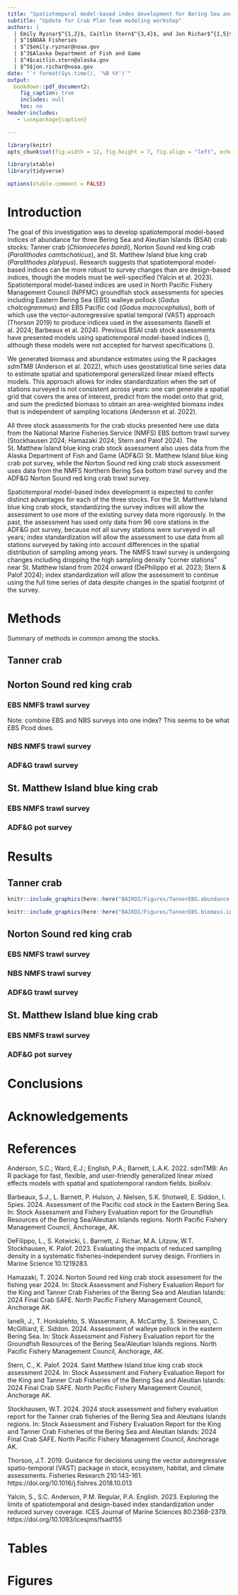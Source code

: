 ```yaml
---
title: "Spatiotemporal model-based index development for Bering Sea and Aleutian Islands crab stocks"
subtitle: "Update for Crab Plan Team modeling workshop"
authors: |
  | Emily Ryznar$^{1,2}$, Caitlin Stern$^{3,4}$, and Jon Richar$^{1,5}$
  | $^1$NOAA Fisheries 
  | $^2$emily.ryznar@noaa.gov 
  | $^3$Alaska Department of Fish and Game 
  | $^4$caitlin.stern@alaska.gov 
  | $^5$jon.richar@noaa.gov 
date: "`r format(Sys.time(), '%B %Y')`"
output:
  bookdown::pdf_document2:
    fig_caption: true
    includes: null
    toc: no
header-includes:
   - \usepackage{caption}

---
```


\pagenumbering{arabic}

```r
library(knitr)
opts_chunk$set(fig.width = 12, fig.height = 7, fig.align = "left", echo = FALSE, warning = FALSE, message = FALSE,  dpi=300)

```

```r

library(xtable)
library(tidyverse)

options(xtable.comment = FALSE)

```

# Introduction

The goal of this investigation was to develop spatiotemporal model-based indices of abundance for three Bering Sea and Aleutian Islands (BSAI) crab stocks: Tanner crab (*Chionoecetes bairdi*), Norton Sound red king crab (*Paralithodes camtschaticus*), and St. Matthew Island blue king crab (*Paralithodes platypus*). Research suggests that spatiotemporal model-based indices can be more robust to survey changes than are design-based indices, though the models must be well-specified (Yalcin et al. 2023). Spatiotemporal model-based indices are used in North Pacific Fishery Management Council (NPFMC) groundfish stock assessments for species including Eastern Bering Sea (EBS) walleye pollock (*Gadus chalcogrammus*) and EBS Pacific cod (*Gadus macrocephalus*), both of which use the vector-autoregressive spatial temporal (VAST) approach (Thorson 2019) to produce indices used in the assessments (Ianelli et al. 2024; Barbeaux et al. 2024). Previous BSAI crab stock assessments have presented models using spatiotemporal model-based indices (), although these models were not accepted for harvest specifications (). 

We generated biomass and abundance estimates using the R packages *sdmTMB* (Anderson et al. 2022), which uses geostatistical time series data to estimate spatial and spatiotemporal generalized linear mixed effects models. This approach allows for index standardization when the set of stations surveyed is not consistent across years: one can generate a spatial grid that covers the area of interest, predict from the model onto that grid, and sum the predicted biomass to obtain an area-weighted biomass index that is independent of sampling locations (Anderson et al. 2022).

All three stock assessments for the crab stocks presented here use data from the National Marine Fisheries Service (NMFS) EBS bottom trawl survey (Stockhausen 2024; Hamazaki 2024; Stern and Palof 2024). The St. Matthew Island blue king crab stock assessment also uses data from the Alaska Department of Fish and Game (ADF&G) St. Matthew Island blue king crab pot survey, while the Norton Sound red king crab stock assessment uses data from the NMFS Northern Bering Sea bottom trawl survey and the ADF&G Norton Sound red king crab trawl survey. 

Spatiotemporal model-based index development is expected to confer distinct advantages for each of the three stocks. For the St. Matthew Island blue king crab stock, standardizing the survey indices will allow the assessment to use more of the existing survey data more rigorously. In the past, the assessment has used only data from 96 core stations in the ADF&G pot survey, because not all survey stations were surveyed in all years; index standardization will allow the assessment to use data from all stations surveyed by taking into account differences in the spatial distribution of sampling among years. The NMFS trawl survey is undergoing changes including dropping the high sampling density "corner stations" near St. Matthew Island from 2024 onward (DePhilippo et al. 2023; Stern & Palof 2024); index standardization will allow the assessment to continue using the full time series of data despite changes in the spatial footprint of the survey.



# Methods

Summary of methods in common among the stocks.

## Tanner crab


## Norton Sound red king crab

### EBS NMFS trawl survey

Note: combine EBS and NBS surveys into one index? This seems to be what EBS Pcod does.

### NBS NMFS trawl survey

### ADF&G trawl survey


## St. Matthew Island blue king crab

### EBS NMFS trawl survey


### ADF&G pot survey


# Results


## Tanner crab
```r

knitr::include_graphics(here::here("BAIRDI/Figures/TannerEBS.abundance.index.png"))
```
```r

knitr::include_graphics(here::here("BAIRDI/Figures/TannerEBS.biomass.index.png"))
```

## Norton Sound red king crab

### EBS NMFS trawl survey

### NBS NMFS trawl survey

### ADF&G trawl survey


## St. Matthew Island blue king crab

### EBS NMFS trawl survey


### ADF&G pot survey


# Conclusions


# Acknowledgements


# References

Anderson, S.C.; Ward, E.J.; English, P.A.; Barnett, L.A.K. 2022. sdmTMB: An R package for fast, flexible, and user-friendly generalized linear mixed effects models with spatial and spatiotemporal random fields. bioRxiv.

Barbeaux, S.J., L. Barnett, P. Hulson, J. Nielsen, S.K. Shotwell, E. Siddon, I. Spies. 2024. Assessment of the Pacific cod stock in the Eastern Bering Sea. In: Stock Assessment and Fishery Evaluation report for the Groundfish Resources of the Bering Sea/Aleutian Islands regions. North Pacific Fishery Management Council, Anchorage, AK.

DeFilippo, L., S. Kotwicki, L. Barnett, J. Richar, M.A. Litzow, W.T. Stockhausen, K. Palof. 2023. Evaluating the impacts of reduced sampling density in a systematic fisheries-independent survey design. Frontiers in Marine Science 10:1219283. 

Hamazaki, T. 2024. Norton Sound red king crab stock assessment for the fishing year 2024. In: Stock Assessment and Fishery Evaluation Report for the King and Tanner Crab Fisheries of the Bering Sea and Aleutian Islands: 2024 Final Crab SAFE. North Pacific Fishery Management Council, Anchorage AK.

Ianelli, J., T. Honkalehto, S. Wassermann, A. McCarthy, S. Steinessen, C. McGilliard, E. Siddon. 2024. Assessment of walleye pollock in the eastern Bering Sea. In: Stock Assessment and Fishery Evaluation report for the Groundfish Resources of the Bering Sea/Aleutian Islands regions. North Pacific Fishery Management Council, Anchorage, AK.

Stern, C., K. Palof. 2024. Saint Matthew Island blue king crab stock assessment 2024. In: Stock Assessment and Fishery Evaluation Report for the King and Tanner Crab Fisheries of the Bering Sea and Aleutian Islands: 2024 Final Crab SAFE. North Pacific Fishery Management Council, Anchorage AK.

Stockhausen, W.T. 2024. 2024 stock assessment and fishery evaluation report for the Tanner crab fisheries of the Bering Sea and Aleutians Islands regions. In: Stock Assessment and Fishery Evaluation Report for the King and Tanner Crab Fisheries of the Bering Sea and Aleutian Islands: 2024 Final Crab SAFE. North Pacific Fishery Management Council, Anchorage AK.

Thorson, J.T. 2019. Guidance for decisions using the vector autoregressive spatio-temporal (VAST) package in stock, ecosystem, habitat, and climate assessments. Fisheries Research 210:143-161. https://doi.org/10.1016/j.fishres.2018.10.013

Yalcin, S., S.C. Anderson, P.M. Regular, P.A. English. 2023. Exploring the limits of spatiotemporal and design-based index standardization under reduced survey coverage. ICES Journal of Marine Sciences 80:2368-2379. https://doi.org/10.1093/icesjms/fsad155

# Tables


# Figures